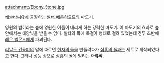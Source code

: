 attachment:/Ebony_Stone.jpg

[[캐슬바니아]]에 등장하는 [[발터 베른하르트]]의 마도기.

영원의 밤이라는 숲에 영원한 어둠이 내리게 하는 강력한 마도기. 이 마도기의 효과로 숲 안에서는 태양빛을 받을 수 없다. 발터의 목에 목걸이 형태로 걸려 있었는데 전투 초반에 [[레온 벨몬드]]에게 파괴된다.

[[리날도 간돌피]]의 말에 따르면 [[현자의 돌]]을 만들려다가 [[심홍의 돌]]과는 세트로 제작되었다고 한다. 그러나 성능 상으로 심홍의 돌에 밀리는 '''아류작'''.
